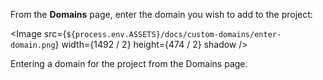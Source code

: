 
From the **Domains** page, enter the domain you wish to add to the project:

<Image
  src={`${process.env.ASSETS}/docs/custom-domains/enter-domain.png`}
  width={1492 / 2}
  height={474 / 2}
  shadow
/>
<Caption>Entering a domain for the project from the Domains page.</Caption>
